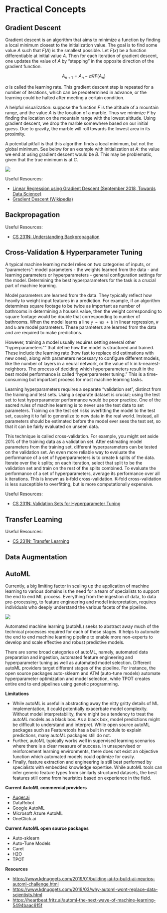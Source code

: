 # Practical Concepts {#practical_concepts} 

## Gradient Descent

Gradient descent is an algorithm that aims to minimize a function by finding a local minimum closest to the initialization value. The goal is to find some value $A$ such that $F(A)$ is the smallest possible. 
Let $F(x)$ be a function differentiable at initial value $A$. Then for each iteration of gradient descent, one updates the value of $A$ by “stepping” in the opposite direction of the gradient function.

$$A_{n+1} = A_{n} - \alpha \nabla F(A_n)$$

$\alpha$ is called the learning rate.  This gradient descent step is repeated for a number of iterations, which can be predetermined in advance, or the learning could be halted after meeting a certain condition.

A helpful visualization: suppose the function $F$ is the altitude of a mountain range, and the value $A$ is the location of a marble. Thus we minimize $F$ by finding the location on the mountain range with the lowest altitude. Using gradient descent, we drop the marble somewhere based on our initial guess. Due to gravity, the marble will roll towards the lowest area in its proximity.

A potential pitfall is that this algorithm finds a local minimum, but not the global minimum. See below for an example with initialization at $A$: the value we end at using gradient descent would be $B$. This may be problematic, given that the true minimum is at $C$.

![](img/gradient_descent.png)

Useful Resources:

- [Linear Regression using Gradient Descent (September 2018, Towards Data Science)](https://towardsdatascience.com/linear-regression-using-gradient-descent-97a6c8700931)
- [Gradient Descent (Wikipedia)](https://en.wikipedia.org/wiki/Gradient_descent)

## Backpropagation

Useful Resources:

- [CS 231N: Understanding Backpropagation](http://cs231n.github.io/optimization-2/)

## Cross-Validation & Hyperparameter Tuning

A typical machine learning model relies on two categories of inputs, or "parameters": model parameters - the weights learned from the data - and learning parameters or hyperparameters - general configuration settings for the model. Determining the best hyperparameters for the task is a crucial part of machine learning.  

Model parameters are learned from the data. They typically reflect how heavily to weight input features in a prediction. For example, if an algorithm determines square footage to be twice as important as number of bathrooms in determining a house’s value, then the weight corresponding to square footage would be double that corresponding to number of bathrooms. When the model learns a line `y = Wx + b` in linear regression, `W` and `b` are model parameters. These parameters are learned from the data and are required to make predictions.  

However, training a model usually requires setting several other "hyperparameters"" that define how the model is structured and trained. These include the learning rate (how fast to replace old estimations with new ones), along with parameters necessary to configure different models, like the number of layers in a neural network, or the value of k in k-nearest-neighbors. The process of deciding which hyperparameters result in the best model performance is called “hyperparameter tuning.” This is a time-consuming but important process for most machine learning tasks. 

Learning hyperparameters requires a separate "validation set", distinct from the training and test sets. Using a separate dataset is crucial; using the test set to test hyperparameter performance would be poor practice. One of the sacred rules of machine learning is to never use the test data to set parameters. Training on the test set risks overfitting the model to the test set, causing it to fail to generalize to new data in the real world. Instead, all parameters should be estimated before the model ever sees the test set, so that it can be fairly evaluated on unseen data. 

This technique is called cross-validation. For example, you might set aside 20% of the training data as a validation set. After estimating model parameters from the training set, different hyperparameters can be tested on the validation set. An even more reliable way to evaluate the performance of a set of hyperparameters is to create k splits of the data. Iterate over the k splits; on each iteration, select that split to be the validation set and train on the rest of the splits combined. To evaluate the performance of a set of hyperparameters, average its performance over all k iterations. This is known as k-fold cross-validation. K-fold cross-validation is less susceptible to overfitting, but is more computationally expensive.

Useful Resources:

- [CS 231N: Validation Sets for Hyperparameter Tuning](http://cs231n.github.io/classification/#val)

## Transfer Learning

Useful Resources:

- [CS 231N: Transfer Learning](http://cs231n.github.io/transfer-learning/)

## Data Augmentation


## AutoML

Currently, a big limiting factor in scaling up the application of machine learning to various domains is the need for a team of specialists to support the end to end ML process. Everything from the ingestion of data, to data pre-processing, to feature engineering and model interpretation, requires individuals who deeply understand the various facets of the pipeline. 

![](img/automl.png)

Automated machine learning (autoML) seeks to abstract away much of the technical processes required for each of these stages. It helps to automate the end to end machine learning pipeline to enable more non-experts to develop and scale effective and robust predictive models.

There are some broad categories of autoML, namely, automated data preparation and ingestion, automated feature engineering and hyperparameter tuning as well as automated model selection. Different autoML providers target different stages of the pipeline. For instance, the open source packages auto-sklearn and ATM (auto-tune models) automate hyperparameter optimization and model selection, while TPOT creates entire end to end pipelines using genetic programming. 

**Limitations**

- While autoML is useful in abstracting away the nitty gritty details of ML implementation, it could potentially exacerbate model complexity. Without model interpretability, there might be a tendency to treat the autoML models as a black box. As a black box, model predictions might be difficult to understand and interpret. While open source autoML packages such as Featuretools has a built in module to explain predictions, many autoML packages still do not.
- Further, autoML typically works well in supervised learning scenarios where there is a clear measure of success. In unsupervised or reinforcement learning environments, there does not exist an objective function which automated models could optimize for easily.
- Finally, feature extraction and engineering is still best performed by specialists with embedded knowledge expertise. While autoML tools can infer generic feature types from similarly structured datasets, the best features still come from heuristics based on experience in the field.

**Current AutoML commercial providers**

- [Auger.ai](http://auger.ai)
- DataRobot
- Google AutoML
- Microsoft Azure AutoML
- OneClick.ai

**Current AutoML open source packages**

- Auto-sklearn
- Auto-Tune Models
- Caret
- H2O
- TPOT

**Resources**

- [https://www.kdnuggets.com/2019/01/building-ai-to-build-ai-neurips-automl-challenge.html](https://www.kdnuggets.com/2019/01/building-ai-to-build-ai-neurips-automl-challenge.html)
- [https://www.kdnuggets.com/2019/03/why-automl-wont-replace-data-scientists.html](https://www.kdnuggets.com/2019/03/why-automl-wont-replace-data-scientists.html)
- [https://heartbeat.fritz.ai/automl-the-next-wave-of-machine-learning-5494baac615f](https://heartbeat.fritz.ai/automl-the-next-wave-of-machine-learning-5494baac615f)